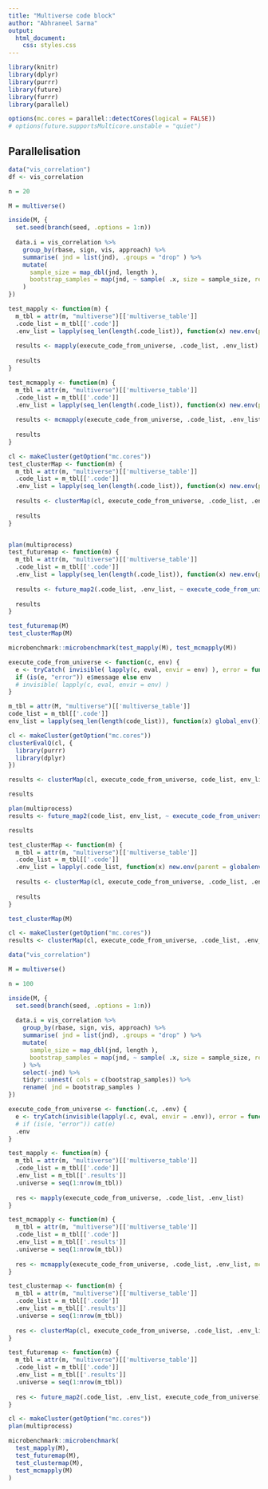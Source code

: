 ```yaml
---
title: "Multiverse code block"
author: "Abhraneel Sarma"
output: 
  html_document:
    css: styles.css
---
```



```r
library(knitr)
library(dplyr)
library(purrr)
library(future)
library(furrr)
library(parallel)

options(mc.cores = parallel::detectCores(logical = FALSE))
# options(future.supportsMulticore.unstable = "quiet")
```

## Parallelisation

```r
data("vis_correlation")
df <- vis_correlation
```

```r
n = 20

M = multiverse()

inside(M, {
  set.seed(branch(seed, .options = 1:n))
  
  data.i = vis_correlation %>%
    group_by(rbase, sign, vis, approach) %>%
    summarise( jnd = list(jnd), .groups = "drop" ) %>%
    mutate( 
      sample_size = map_dbl(jnd, length ),
      bootstrap_samples = map(jnd, ~ sample( .x, size = sample_size, replace = TRUE))
    )
})
```

```r
test_mapply <- function(m) {
  m_tbl = attr(m, "multiverse")[['multiverse_table']]
  .code_list = m_tbl[['.code']]
  .env_list = lapply(seq_len(length(.code_list)), function(x) new.env(parent = caller_env()) )
  
  results <- mapply(execute_code_from_universe, .code_list, .env_list) # does not do cat
  
  results
}

test_mcmapply <- function(m) {
  m_tbl = attr(m, "multiverse")[['multiverse_table']]
  .code_list = m_tbl[['.code']]
  .env_list = lapply(seq_len(length(.code_list)), function(x) new.env(parent = caller_env()) )
  
  results <- mcmapply(execute_code_from_universe, .code_list, .env_list, mc.cores = 6) # does not do cat
  
  results
}

cl <- makeCluster(getOption("mc.cores"))
test_clusterMap <- function(m) {
  m_tbl = attr(m, "multiverse")[['multiverse_table']]
  .code_list = m_tbl[['.code']]
  .env_list = lapply(seq_len(length(.code_list)), function(x) new.env(parent = caller_env()) )
  
  results <- clusterMap(cl, execute_code_from_universe, .code_list, .env_list) # does not do cat
  
  results
}


plan(multiprocess)
test_futuremap <- function(m) {
  m_tbl = attr(m, "multiverse")[['multiverse_table']]
  .code_list = m_tbl[['.code']]
  .env_list = lapply(seq_len(length(.code_list)), function(x) new.env(parent = caller_env()) )
  
  results <- future_map2(.code_list, .env_list, ~ execute_code_from_universe(.x, .y), .options = future_options(packages = "dplyr")) # does not do cat
  
  results
}

test_futuremap(M)
test_clusterMap(M)

microbenchmark::microbenchmark(test_mapply(M), test_mcmapply(M))
```

```r
execute_code_from_universe <- function(c, env) {
  e <- tryCatch( invisible( lapply(c, eval, envir = env) ), error = function(e) e )
  if (is(e, "error")) e$message else env
  # invisible( lapply(c, eval, envir = env) )
}

m_tbl = attr(M, "multiverse")[['multiverse_table']]
code_list = m_tbl[['.code']]
env_list = lapply(seq_len(length(code_list)), function(x) global_env()) #new.env(parent = caller_env()) )
```

```r
cl <- makeCluster(getOption("mc.cores"))
clusterEvalQ(cl, { 
  library(purrr)
  library(dplyr)
})

results <- clusterMap(cl, execute_code_from_universe, code_list, env_list)

results
```


```r
plan(multiprocess)
results <- future_map2(code_list, env_list, ~ execute_code_from_universe(.x, .y)) # does not do cat

results
```



```r
test_clusterMap <- function(m) {
  m_tbl = attr(m, "multiverse")[['multiverse_table']]
  .code_list = m_tbl[['.code']]
  .env_list = lapply(.code_list, function(x) new.env(parent = globalenv()))
  
  results <- clusterMap(cl, execute_code_from_universe, .code_list, .env_list) # does not do cat
  
  results
}

test_clusterMap(M)
```


```r
cl <- makeCluster(getOption("mc.cores"))
results <- clusterMap(cl, execute_code_from_universe, .code_list, .env_list)
```



```r
data("vis_correlation")

M = multiverse()

n = 100

inside(M, {
  set.seed(branch(seed, .options = 1:n))
  
  data.i = vis_correlation %>%
    group_by(rbase, sign, vis, approach) %>%
    summarise( jnd = list(jnd), .groups = "drop" ) %>%
    mutate( 
      sample_size = map_dbl(jnd, length ),
      bootstrap_samples = map(jnd, ~ sample( .x, size = sample_size, replace = TRUE))
    ) %>%
    select(-jnd) %>%
    tidyr::unnest( cols = c(bootstrap_samples)) %>%
    rename( jnd = bootstrap_samples )
})
```


```r
execute_code_from_universe <- function(.c, .env) {
  e <- tryCatch(invisible(lapply(.c, eval, envir = .env)), error = function(e) e)
  # if (is(e, "error")) cat(e)
  .env
}

test_mapply <- function(m) {
  m_tbl = attr(m, "multiverse")[['multiverse_table']]
  .code_list = m_tbl[['.code']]
  .env_list = m_tbl[['.results']]
  .universe = seq(1:nrow(m_tbl))
  
  res <- mapply(execute_code_from_universe, .code_list, .env_list)
}

test_mcmapply <- function(m) {
  m_tbl = attr(m, "multiverse")[['multiverse_table']]
  .code_list = m_tbl[['.code']]
  .env_list = m_tbl[['.results']]
  .universe = seq(1:nrow(m_tbl))
  
  res <- mcmapply(execute_code_from_universe, .code_list, .env_list, mc.cores = 6)
}

test_clustermap <- function(m) {
  m_tbl = attr(m, "multiverse")[['multiverse_table']]
  .code_list = m_tbl[['.code']]
  .env_list = m_tbl[['.results']]
  .universe = seq(1:nrow(m_tbl))
  
  res <- clusterMap(cl, execute_code_from_universe, .code_list, .env_list)
}

test_futuremap <- function(m) {
  m_tbl = attr(m, "multiverse")[['multiverse_table']]
  .code_list = m_tbl[['.code']]
  .env_list = m_tbl[['.results']]
  .universe = seq(1:nrow(m_tbl))
  
  res <- future_map2(.code_list, .env_list, execute_code_from_universe)
}

cl <- makeCluster(getOption("mc.cores"))
plan(multiprocess)

microbenchmark::microbenchmark(
  test_mapply(M),
  test_futuremap(M),
  test_clustermap(M),
  test_mcmapply(M)
)
```




